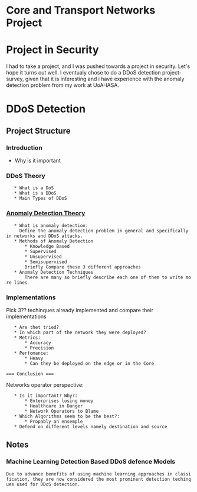 = Core and Transport Networks Project =

= Project in Security =

I had to take a project, and I was pushed towards a project in security. Let's hope it turns out well. I eventualy chose to do a DDoS detection project-survey, given that it is interesting and i have experience with the anomaly detection problem from my work at UoA-IASA.

= DDoS Detection =

== Project Structure ==

===Introduction===
* Why is it important
=== DDoS Theory ===
    * What is a DoS
    * What is a DDoS
    * Main Types of DDoS
=== [[Anomaly Detection|Anomaly Detection Theory]] ===

    * What is anomaly detection: 
      Define the anomaly detection problem in general and specifically in networks and DDoS attacks.
    * Methods of Anomaly Detection
        * Knowledge Based
        * Supervised
        * Unsupervised
        * Semisupervised
        Briefly Compare these 3 different approaches
    * Anomaly Detection Techniques
        There are many so briefly describe each one of them to write more lines

=== Implementations ===
Pick 3?? techinques already implemented and compare their implementations
    * Are thet tried?
    * In which part of the network they were deployed?
    * Metrics:
        * Accuracy
        * Precision
    * Perfomance:
        * Heavy
        * Can they be deployed on the edge or in the Core

 === Conclusion ===
Networks operator perspective:
    * Is it important? Why?:
        * Enterprises losing money
        * Healthcare in Danger
        * Network Operators to Blame
    * Which Algorithms seem to be the best?:
        * Propably an ensemple
    * Defend on different levels namely destination and source

== Notes ==

=== Machine Learning Detection Based DDoS defence Models ===
 
 Due to advance benefits of using machine learning approaches in classification, they are now considered the most prominent detection techinques used for DDoS detection.
 






